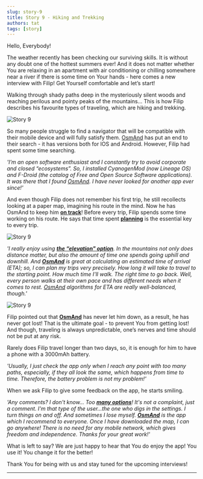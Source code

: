 ```yaml
---
slug: story-9
title: Story 9 - Hiking and Trekking
authors: tat
tags: [story]
---
```


Hello, Everybody!

The weather recently has been checking our surviving skills. It is without any doubt one of the hottest summers ever! And it does not matter whether You are relaxing in an apartment with air conditioning or chilling somewhere near a river if there is some time on Your hands - here comes a new interview with Filip! Get Yourself comfortable and let’s start!

Walking through shady paths deep in the mysteriously silent woods and reaching perilous and pointy peaks of the mountains... This is how Filip describes his favourite types of traveling, which are hiking and trekking.


![Story 9](./1.jpg)

<!--truncate-->

So many people struggle to find a navigator that will be compatible with their mobile device and will fully satisfy them. <a href="https://osmand.net/">OsmAnd</a> has put an end to their search - it has versions both for IOS and Android. However, Filip had spent some time searching.

_'I’m an open software enthusiast and I constantly try to avoid corporate and closed “ecosystems”. So, I installed CyanogenMod (now Lineage OS) and F-Droid (the catalog of Free and Open Source Software applications). It was there that I found <a href="https://osmand.net/">OsmAnd</a>. I have never looked for another app ever since!'_

And even though Filip does not remember his first trip, he still recollects looking at a paper map, imagining his route in the mind. Now he has OsmAnd to keep him <a href="https://osmand.net/features/navigation">**on track**</a>! Before every trip, Filip spends some time working on his route. He says that time spent <a href="https://osmand.net/features/trip-planning">**planning**</a> is the essential key to every trip.

![Story 9](./2.jpg)

_'I really enjoy using  <a href="https://www.youtube.com/watch?v=roMNNJPHDvc"><b>the “elevation" option</b></a>. In the mountains not only does distance matter, but also the amount of time one spends going uphill and downhill. And <a href="https://osmand.net/"><b>OsmAnd</b></a> is great at calculating an estimated time of arrival (ETA); so, I can plan my trips very precisely. How long it will take to travel to the starting point. How much time I'll walk. The right time to go back. Well, every person walks at their own pace and has different needs when it comes to rest. <a href="https://osmand.net/">OsmAnd</a> algorithms for ETA are really well-balanced, though.'_

![Story 9](./3.jpg)

Filip pointed out that <a href="https://osmand.net/"><b>OsmAnd</b></a> has never let him down, as a result, he has never got lost! That is the ultimate goal - to prevent You from getting lost! And though, traveling is always unpredictable, one’s nerves and time should not be put at any risk.

Rarely does Filip travel longer than two days, so, it is enough for him to have a phone with a 3000mAh battery.

_'Usually, I just check the app only when I reach any point with too many paths, especially, if they all look the same, which happens from time to time. Therefore, the battery problem is not my problem!'_

When we ask Filip to give some feedback on the app, he starts smiling.

_'Any comments? I don't know... Too <a href="https://osmand.net/features"><b>many options</b></a>! It's not a complaint, just a comment. I'm that type of the user...the one who digs in the settings. I turn things on and off. And sometimes I lose myself. <a href="https://osmand.net/"><b>OsmAnd</b></a> is the app which I recommend to everyone. Once I have downloaded the map, I can go anywhere! There is no need for any mobile network, which gives freedom and independence. Thanks for your great work!'_

What is left to say? We are just happy to hear that You do enjoy the app! You use it! You change it for the better!

Thank You for being with us and stay tuned for the upcoming interviews!

_________________________________________________

<LinksSocial/>
<LinksTelegram/>

<AndroidStore/>
<AppleStore/>